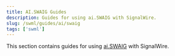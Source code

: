 ```yaml
---
title: AI.SWAIG Guides
description: Guides for using ai.SWAIG with SignalWire.
slug: /swml/guides/ai/swaig
tags: ['swml']
---
```


[ai-swaig]: /swml/methods/ai/swaig

This section contains guides for using [ai.SWAIG][ai-swaig] with SignalWire.

<DocCardList />
